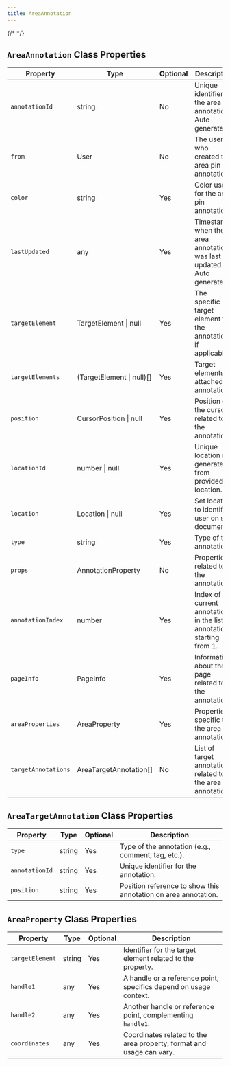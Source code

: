 ```yaml
---
title: AreaAnnotation
---
```


{/* <script>var SUPERFLOW_TOOLBAR_API_KEY="aU1MxKP0rca2UXwKi8bl"; var SUPERFLOW_TOOLBAR_PROJECT_ID="8447060215973283";</script> */}



## `AreaAnnotation` Class Properties

| Property             | Type                           | Optional | Description |
|----------------------|--------------------------------|----------|-------------|
| `annotationId`       | string                         | No       | Unique identifier for the area pin annotation. Auto generated. |
| `from`               | User                           | No       | The user who created this area pin annotation. |
| `color`              | string                         | Yes      | Color used for the area pin annotation. |
| `lastUpdated`        | any                            | Yes      | Timestamp when the area annotation was last updated. Auto generated. |
| `targetElement`      | TargetElement \| null          | Yes      | The specific target element for the annotation, if applicable. |
| `targetElements`     | (TargetElement \| null)[]      | Yes      | Target elements of attached annotation. |
| `position`           | CursorPosition \| null         | Yes      | Position of the cursor related to the annotation. |
| `locationId`         | number \| null                 | Yes      | Unique location id generated from provided location. |
| `location`           | Location \| null               | Yes      | Set location to identify user on sub document. |
| `type`               | string                         | Yes      | Type of the annotation. |
| `props`              | AnnotationProperty             | No       | Properties related to the annotation. |
| `annotationIndex`    | number                         | Yes      | Index of current annotation in the list of annotations, starting from 1. |
| `pageInfo`           | PageInfo                       | Yes      | Information about the page related to the annotation. |
| `areaProperties`     | AreaProperty                   | Yes      | Properties specific to the area annotation. |
| `targetAnnotations`  | AreaTargetAnnotation[]         | No       | List of target annotations related to the area annotation. |

## `AreaTargetAnnotation` Class Properties

| Property         | Type    | Optional | Description |
|------------------|---------|----------|-------------|
| `type`           | string  | Yes      | Type of the annotation (e.g., comment, tag, etc.). |
| `annotationId`   | string  | Yes      | Unique identifier for the annotation. |
| `position`       | string  | Yes      | Position reference to show this annotation on area annotation. |

## `AreaProperty` Class Properties

| Property      | Type  | Optional | Description |
|---------------|-------|----------|-------------|
| `targetElement` | string | Yes      | Identifier for the target element related to the property. |
| `handle1`       | any    | Yes      | A handle or a reference point, specifics depend on usage context. |
| `handle2`       | any    | Yes      | Another handle or reference point, complementing `handle1`. |
| `coordinates`   | any    | Yes      | Coordinates related to the area property, format and usage can vary. |

